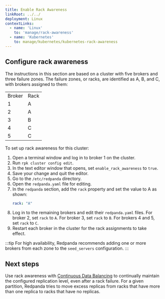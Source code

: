 ```yaml
---
title: Enable Rack Awareness
linkRoot: ../../
deployment: Linux
contextLinks:
  - name: 'Linux'
    to: 'manage/rack-awareness'
  - name: 'Kubernetes'
    to: manage/kubernetes/kubernetes-rack-awareness
---
```


<head>
    <meta name="title" content="Enable Rack Awareness | Redpanda Docs"/>
    <meta name="description" content="Enable rack awareness to place partition replicas across different failure zones."/>
    <link rel="canonical" href="https://docs.redpanda.com/docs/manage/rack-awareness/" />
</head>



<ContextLink frontmatter={frontMatter}
/>

<AboutRackAwareness/>

## Configure rack awareness

The instructions in this section are based on a cluster with five brokers and three failure zones. The failure zones, or racks, are identified as A, B, and C, with brokers assigned to them:

<table className={styles.rackAwarenessTable}>
    <tr>
        <td>Broker</td>
        <td>Rack</td>
    </tr>
    <tr>
        <td>1</td>
        <td>A</td>
    </tr>
    <tr>
        <td>2</td>
        <td>A</td>
    </tr>
    <tr>
        <td>3</td>
        <td>B</td>
    </tr>
    <tr>
        <td>4</td>
        <td>C</td>
    </tr>
    <tr>
        <td>5</td>
        <td>C</td>
    </tr>
</table>

To set up rack awareness for this cluster:
1. Open a terminal window and log in to broker 1 on the cluster.
2. Run `rpk cluster config edit`.
3. In the text editor window that opens, set `enable_rack_awareness` to `true`.
4. Save your change and quit the editor.
5. Go to the `/etc/redpanda` directory.
6. Open the `redpanda.yaml` file for editing.
7. In the `redpanda` section, add the `rack` property and set the value to A as shown:
    ```yaml
    rack: "A"
    ```
8. Log in to the remaining brokers and edit their `redpanda.yaml` files. For broker 2, set `rack` to `A`. For broker 3, set `rack` to `B`. For brokers 4 and 5, set `rack` to `C`.
9. Restart each broker in the cluster for the rack assignments to take effect.

:::tip
For high availability, Redpanda recommends adding one or more brokers from each zone to the `seed_servers` configuration.
:::

## Next steps

Use rack awareness with [Continuous Data Balancing](../cluster-maintenance/continuous-data-balancing/) to continually maintain the configured replication level, even after a rack failure. For a given partition, Redpanda tries to move excess replicas from racks that have more than one replica to racks that have no replicas.
